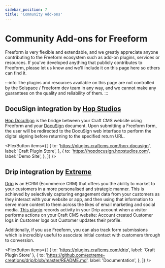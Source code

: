 ```yaml
---
sidebar_position: 7
title: 'Community Add-ons'
---
```



# Community Add-ons for Freeform

Freeform is very flexible and extendable, and we greatly appreciate anyone contributing to the Freeform ecosystem such as add-on plugins, services or resources. If you've developed anything that publicly contributes to Freeform, please let us know and we'll include it on this page here so others can find it.

:::info
The plugins and resources available on this page are not controlled by the Solspace / Freeform dev team in any way, and we cannot make any guarantees on the quality and reliability of them.
:::

## DocuSign integration by [Hop Studios](https://www.hopstudios.com/)

[Hop DocuSign](https://plugins.craftcms.com/hop-docusign) is the bridge between your Craft CMS website using Freeform and your [DocuSign](https://www.docusign.com/) document. Upon submitting a Freeform form, the user will be redirected to the DocuSign web interface to perform the digital signing before returning to the specified return URL.

<FlexButton
  items={[
    {
      to: 'https://plugins.craftcms.com/hop-docusign',
      label: 'Craft Plugin Store',
    },
    {
      to: 'https://hopdocusign.hopstudios.com',
      label: 'Demo Site',
    },
  ]}
/>

## Drip integration by [Extreme](https://madebyextreme.com/)

[Drip](https://drip.com) is an ECRM (Ecommerce CRM) that offers you the ability to market to your customers in a more personalised and strategic manner. This is achieved by selectively capturing engagement data from your customers as they interact with your website or app, and then using that information to serve more content to them across the likes of email marketing and social media. [This plugin](https://plugins.craftcms.com/drip) records activity in your Drip account when a visitor performs actions on your Craft CMS website: Account created Customer logs in Customer logs out Customer updates their profile.

Additionally, if you use Freeform, you can also track form submissions which is incredibly useful to associate initial contact with customers through to conversion.

<FlexButton
  items={[
    { to: 'https://plugins.craftcms.com/drip', label: 'Craft Plugin Store' },
    {
      to: 'https://github.com/extreme-creations/drip/blob/master/README.md',
      label: 'Documentation',
    },
  ]}
/>
